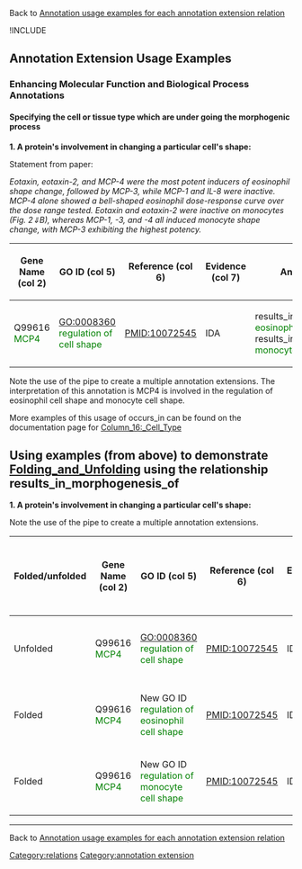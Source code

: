 Back to [http://wiki.geneontology.org/index.php/Annotation_usage_examples_for_each_annotation_extension_relation  Annotation usage examples for each annotation extension relation]

!INCLUDE

==Annotation Extension Usage Examples==

=== Enhancing Molecular Function and Biological Process Annotations ===

==== Specifying the cell or tissue type which are under going the morphogenic process ====

'''1. A protein's involvement in changing a particular cell's shape:'''

Statement from paper:

''Eotaxin, eotaxin-2, and MCP-4 were the most potent inducers of eosinophil shape change, followed by MCP-3, while MCP-1 and IL-8 were inactive. MCP-4 alone showed a bell-shaped eosinophil dose-response curve over the dose range tested. Eotaxin and eotaxin-2 were inactive on monocytes (Fig. 2⇓B), whereas MCP-1, -3, and -4 all induced monocyte shape change, with MCP-3 exhibiting the highest potency.''

{| class="wikitable" border="1"
|-
! Gene Name (col 2)
! GO ID (col 5)
! Reference (col 6)
! Evidence (col 7)
! Annotation Extension (col 16)
|-
| Q99616  <span style="color:green">MCP4</span>
| GO:0008360 <span style="color:green">regulation of cell shape</span>
| PMID:10072545
| IDA
| results_in_morphogenesis_of(CL:0000771 <span style="color:green">eosinophil</span>) 'pipe' results_in_morphogenesis_of(CL:0000576 <span style="color:green">monocyte</span>)
|}

Note the use of the pipe to create a multiple annotation extensions. The interpretation of this annotation is MCP4 is involved in the regulation of eosinophil cell shape and monocyte cell shape. 

More examples of this usage of occurs_in can be found on the documentation page for [[Column_16:_Cell_Type]]

== Using examples (from above) to demonstrate [[Folding_and_Unfolding]] using the relationship results_in_morphogenesis_of ==

'''1. A protein's involvement in changing a particular cell's shape:'''

Note the use of the pipe to create a multiple annotation extensions.
{| class="wikitable" border="1"
|-
! Folded/unfolded
! Gene Name (col 2)
! GO ID (col 5)
! Reference (col 6)
! Evidence (col 7)
! Annotation Extension (col 16)
! Parent terms of new folded GO term
|-
| Unfolded
| Q99616  <span style="color:green">MCP4</span>
| GO:0008360 <span style="color:green">regulation of cell shape</span>
| PMID:10072545
| IDA
| results_in_morphogenesis_of(CL:0000771 <span style="color:green">eosinophil</span>) 'pipe' results_in_morphogenesis_of(CL:0000576 <span style="color:green">monocyte</span>)
|
|-
| Folded
| Q99616  <span style="color:green">MCP4</span>
| New GO ID <span style="color:green">regulation of eosinophil cell shape</span>
| PMID:10072545
| IDA
|
| is_a <span style="color:red">regulation of cell shape</span>
|-
| Folded
| Q99616  <span style="color:green">MCP4</span>
| New GO ID <span style="color:green">regulation of monocyte cell shape</span>
| PMID:10072545
| IDA
| 
|is_a <span style="color:red">regulation of cell shape</span>
|}

----

Back to [http://wiki.geneontology.org/index.php/Annotation_usage_examples_for_each_annotation_extension_relation  Annotation usage examples for each annotation extension relation]

[[Category:relations]]
[[Category:annotation extension]]